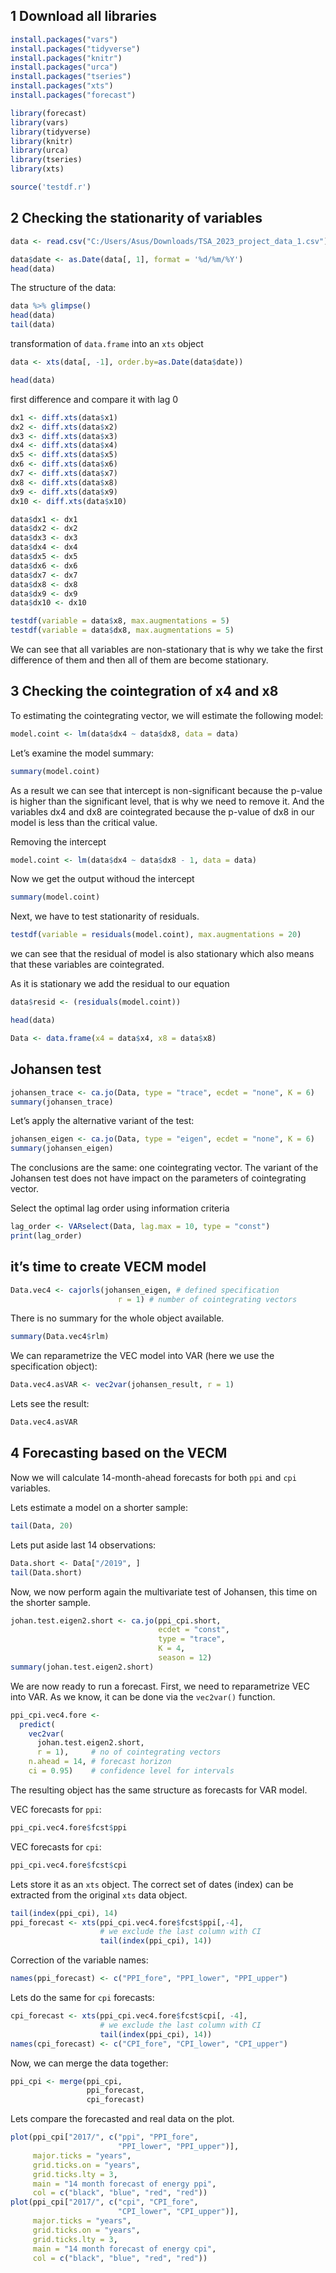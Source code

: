 ## 1 Download all libraries 

```r
install.packages("vars")
install.packages("tidyverse")
install.packages("knitr")
install.packages("urca")
install.packages("tseries")
install.packages("xts")
install.packages("forecast")
```

```r

library(forecast)
library(vars)
library(tidyverse)
library(knitr)
library(urca)
library(tseries)
library(xts)

```


```r
source('testdf.r')
```


## 2 Checking the stationarity of variables
```r

data <- read.csv("C:/Users/Asus/Downloads/TSA_2023_project_data_1.csv")

data$date <- as.Date(data[, 1], format = '%d/%m/%Y')
head(data)
```


The structure of the data:
```r
data %>% glimpse()
head(data)
tail(data)
```



transformation of `data.frame` into an `xts` object
```r
data <- xts(data[, -1], order.by=as.Date(data$date))

``` 


```r
head(data)

```

 first difference and compare it with lag 0

```r

dx1 <- diff.xts(data$x1)
dx2 <- diff.xts(data$x2)
dx3 <- diff.xts(data$x3)
dx4 <- diff.xts(data$x4)
dx5 <- diff.xts(data$x5)
dx6 <- diff.xts(data$x6)
dx7 <- diff.xts(data$x7)
dx8 <- diff.xts(data$x8)
dx9 <- diff.xts(data$x9)
dx10 <- diff.xts(data$x10)

data$dx1 <- dx1
data$dx2 <- dx2
data$dx3 <- dx3
data$dx4 <- dx4
data$dx5 <- dx5
data$dx6 <- dx6
data$dx7 <- dx7
data$dx8 <- dx8
data$dx9 <- dx9
data$dx10 <- dx10

```


```r
testdf(variable = data$x8, max.augmentations = 5)
testdf(variable = data$dx8, max.augmentations = 5)
```


We can see that all variables are non-stationary that is why we take the first difference of them and then all of them are become stationary.

## 3 Checking the cointegration of x4 and x8

To estimating the cointegrating vector, we will estimate the following model:
```r
model.coint <- lm(data$dx4 ~ data$dx8, data = data)
```
Let's examine the model summary:
```r
summary(model.coint)
```
As a result we can see that intercept is non-significant because the p-value is higher than the significant level, that is why we need to remove it. And the variables dx4 and dx8 are cointegrated because the p-value of dx8 in our model is less than the critical value.

Removing the intercept

```r
model.coint <- lm(data$dx4 ~ data$dx8 - 1, data = data)
```

Now we get the output withoud the intercept
```r
summary(model.coint)
```


Next, we have to test stationarity of residuals.
```r
testdf(variable = residuals(model.coint), max.augmentations = 20)
```

we can see that the residual of model is also stationary which also means that these variables are cointegrated.

As it is stationary we add the residual to our equation

```r

data$resid <- (residuals(model.coint))

```

```r
head(data)

```

```r
Data <- data.frame(x4 = data$x4, x8 = data$x8)

```



## Johansen test

```r
johansen_trace <- ca.jo(Data, type = "trace", ecdet = "none", K = 6)
summary(johansen_trace)
```


Let's apply the alternative variant of the test:

```r
johansen_eigen <- ca.jo(Data, type = "eigen", ecdet = "none", K = 6)
summary(johansen_eigen)
```

The conclusions are the same: one cointegrating vector. The variant of the Johansen test does not have impact on the parameters of cointegrating vector.


 Select the optimal lag order using information criteria
```r
lag_order <- VARselect(Data, lag.max = 10, type = "const")
print(lag_order)
```

## it's time to create VECM model

```r
Data.vec4 <- cajorls(johansen_eigen, # defined specification
                        r = 1) # number of cointegrating vectors
```

There is no summary for the whole object available.

```r
summary(Data.vec4$rlm)
```


We can reparametrize the VEC model into VAR (here we use the specification object):
```r
Data.vec4.asVAR <- vec2var(johansen_result, r = 1)
```

Lets see the result:
```r
Data.vec4.asVAR
```











## 4 Forecasting based on the VECM 

Now we will calculate 14-month-ahead forecasts for both `ppi` and `cpi` variables.

Lets estimate a model on a shorter sample:

```r
tail(Data, 20)
```


Lets put aside last 14 observations:
```r
Data.short <- Data["/2019", ]
tail(Data.short)
```

Now, we now perform again the multivariate test of Johansen, this time on the shorter sample.
```r
johan.test.eigen2.short <- ca.jo(ppi_cpi.short,
                                 ecdet = "const",
                                 type = "trace", 
                                 K = 4,
                                 season = 12)
summary(johan.test.eigen2.short)
```

We are now ready to run a forecast. First, we need to reparametrize VEC into VAR. As we know, it can be done via the `vec2var()` function.
```r
ppi_cpi.vec4.fore <- 
  predict(
    vec2var(
      johan.test.eigen2.short, 
      r = 1),     # no of cointegrating vectors 
    n.ahead = 14, # forecast horizon
    ci = 0.95)    # confidence level for intervals
```

The resulting object has the same structure as forecasts for VAR model.

VEC forecasts for `ppi`:
```r
ppi_cpi.vec4.fore$fcst$ppi
```

VEC forecasts for `cpi`:
```r
ppi_cpi.vec4.fore$fcst$cpi
```

Lets store it as an `xts` object. The correct set of dates (index) can be extracted from the original `xts` data object.

```r
tail(index(ppi_cpi), 14)
ppi_forecast <- xts(ppi_cpi.vec4.fore$fcst$ppi[,-4], 
                    # we exclude the last column with CI
                    tail(index(ppi_cpi), 14))
```

Correction of the variable names:
```r
names(ppi_forecast) <- c("PPI_fore", "PPI_lower", "PPI_upper")
```

Lets do the same for `cpi` forecasts:
```r
cpi_forecast <- xts(ppi_cpi.vec4.fore$fcst$cpi[, -4],
                    # we exclude the last column with CI
                    tail(index(ppi_cpi), 14))
names(cpi_forecast) <- c("CPI_fore", "CPI_lower", "CPI_upper")
```

Now, we can merge the data together:
```r
ppi_cpi <- merge(ppi_cpi, 
                 ppi_forecast,
                 cpi_forecast)
```

Lets compare the forecasted and real data on the plot.

```r
plot(ppi_cpi["2017/", c("ppi", "PPI_fore",
                        "PPI_lower", "PPI_upper")], 
     major.ticks = "years", 
     grid.ticks.on = "years",
     grid.ticks.lty = 3,
     main = "14 month forecast of energy ppi",
     col = c("black", "blue", "red", "red"))
plot(ppi_cpi["2017/", c("cpi", "CPI_fore",
                        "CPI_lower", "CPI_upper")], 
     major.ticks = "years", 
     grid.ticks.on = "years",
     grid.ticks.lty = 3,
     main = "14 month forecast of energy cpi",
     col = c("black", "blue", "red", "red"))
```



